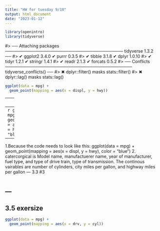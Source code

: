```yaml
---
title: "HW for tuesday 9/10"
output: html_document
date: "2023-01-12"
---
```

```r
library(openintro)
library(tidyverse)
```

#> ── Attaching packages ─────────────────────────────────────── tidyverse 1.3.2 ──
#> ✔ ggplot2 3.4.0      ✔ purrr   0.3.5 
#> ✔ tibble  3.1.8      ✔ dplyr   1.0.10
#> ✔ tidyr   1.2.1      ✔ stringr 1.4.1 
#> ✔ readr   2.1.3      ✔ forcats 0.5.2 
#> ── Conflicts ────────────────────────────────────────── tidyverse_conflicts() ──
#> ✖ dplyr::filter() masks stats::filter()
#> ✖ dplyr::lag()    masks stats::lag()

```r
ggplot(data = mpg) +  
  geom_point(mapping = aes(x = displ, y = hwy))
```
---
3.3 exursize 
---
```r
ggplot(data = mpg) + 
  geom_point(mapping = aes(x = displ, y = hwy, color = "blue"))
```
---
1.Because the code needs to look like this:
ggplot(data = mpg) + 
  geom_point(mapping = aes(x = displ, y = hwy), color = "blue")
2. catercorgical is Model name, manufactuerer name, year of manufacturer, fuel type, and type of drive train, type of transmission. The continous vairables are number of cylinders, city miles per gallon, and highway miles per gallon
---
3.3 #3
```R

```

---
---
3.5 exersize  
---
```r
ggplot(data = mpg) + 
  geom_point(mapping = aes(x = drv, y = cyl))
```
  